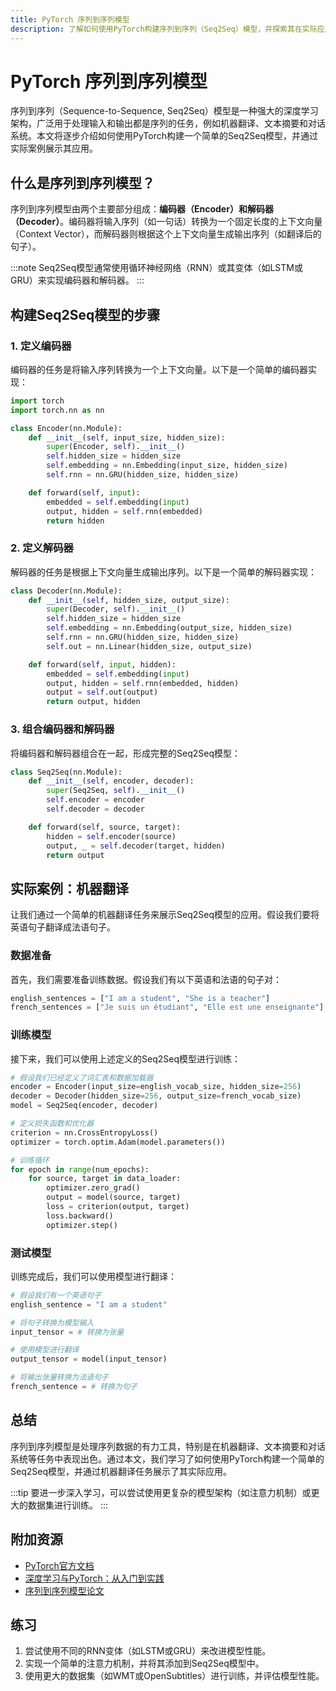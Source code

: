 ```yaml
---
title: PyTorch 序列到序列模型
description: 了解如何使用PyTorch构建序列到序列（Seq2Seq）模型，并探索其在实际应用中的使用场景。
---
```


# PyTorch 序列到序列模型

序列到序列（Sequence-to-Sequence, Seq2Seq）模型是一种强大的深度学习架构，广泛用于处理输入和输出都是序列的任务，例如机器翻译、文本摘要和对话系统。本文将逐步介绍如何使用PyTorch构建一个简单的Seq2Seq模型，并通过实际案例展示其应用。

## 什么是序列到序列模型？

序列到序列模型由两个主要部分组成：**编码器（Encoder）**和**解码器（Decoder）**。编码器将输入序列（如一句话）转换为一个固定长度的上下文向量（Context Vector），而解码器则根据这个上下文向量生成输出序列（如翻译后的句子）。

:::note
Seq2Seq模型通常使用循环神经网络（RNN）或其变体（如LSTM或GRU）来实现编码器和解码器。
:::

## 构建Seq2Seq模型的步骤

### 1. 定义编码器

编码器的任务是将输入序列转换为一个上下文向量。以下是一个简单的编码器实现：

```python
import torch
import torch.nn as nn

class Encoder(nn.Module):
    def __init__(self, input_size, hidden_size):
        super(Encoder, self).__init__()
        self.hidden_size = hidden_size
        self.embedding = nn.Embedding(input_size, hidden_size)
        self.rnn = nn.GRU(hidden_size, hidden_size)

    def forward(self, input):
        embedded = self.embedding(input)
        output, hidden = self.rnn(embedded)
        return hidden
```

### 2. 定义解码器

解码器的任务是根据上下文向量生成输出序列。以下是一个简单的解码器实现：

```python
class Decoder(nn.Module):
    def __init__(self, hidden_size, output_size):
        super(Decoder, self).__init__()
        self.hidden_size = hidden_size
        self.embedding = nn.Embedding(output_size, hidden_size)
        self.rnn = nn.GRU(hidden_size, hidden_size)
        self.out = nn.Linear(hidden_size, output_size)

    def forward(self, input, hidden):
        embedded = self.embedding(input)
        output, hidden = self.rnn(embedded, hidden)
        output = self.out(output)
        return output, hidden
```

### 3. 组合编码器和解码器

将编码器和解码器组合在一起，形成完整的Seq2Seq模型：

```python
class Seq2Seq(nn.Module):
    def __init__(self, encoder, decoder):
        super(Seq2Seq, self).__init__()
        self.encoder = encoder
        self.decoder = decoder

    def forward(self, source, target):
        hidden = self.encoder(source)
        output, _ = self.decoder(target, hidden)
        return output
```

## 实际案例：机器翻译

让我们通过一个简单的机器翻译任务来展示Seq2Seq模型的应用。假设我们要将英语句子翻译成法语句子。

### 数据准备

首先，我们需要准备训练数据。假设我们有以下英语和法语的句子对：

```python
english_sentences = ["I am a student", "She is a teacher"]
french_sentences = ["Je suis un étudiant", "Elle est une enseignante"]
```

### 训练模型

接下来，我们可以使用上述定义的Seq2Seq模型进行训练：

```python
# 假设我们已经定义了词汇表和数据加载器
encoder = Encoder(input_size=english_vocab_size, hidden_size=256)
decoder = Decoder(hidden_size=256, output_size=french_vocab_size)
model = Seq2Seq(encoder, decoder)

# 定义损失函数和优化器
criterion = nn.CrossEntropyLoss()
optimizer = torch.optim.Adam(model.parameters())

# 训练循环
for epoch in range(num_epochs):
    for source, target in data_loader:
        optimizer.zero_grad()
        output = model(source, target)
        loss = criterion(output, target)
        loss.backward()
        optimizer.step()
```

### 测试模型

训练完成后，我们可以使用模型进行翻译：

```python
# 假设我们有一个英语句子
english_sentence = "I am a student"

# 将句子转换为模型输入
input_tensor = # 转换为张量

# 使用模型进行翻译
output_tensor = model(input_tensor)

# 将输出张量转换为法语句子
french_sentence = # 转换为句子
```

## 总结

序列到序列模型是处理序列数据的有力工具，特别是在机器翻译、文本摘要和对话系统等任务中表现出色。通过本文，我们学习了如何使用PyTorch构建一个简单的Seq2Seq模型，并通过机器翻译任务展示了其实际应用。

:::tip
要进一步深入学习，可以尝试使用更复杂的模型架构（如注意力机制）或更大的数据集进行训练。
:::

## 附加资源

- [PyTorch官方文档](https://pytorch.org/docs/stable/index.html)
- [深度学习与PyTorch：从入门到实践](https://www.example.com)
- [序列到序列模型论文](https://arxiv.org/abs/1409.3215)

## 练习

1. 尝试使用不同的RNN变体（如LSTM或GRU）来改进模型性能。
2. 实现一个简单的注意力机制，并将其添加到Seq2Seq模型中。
3. 使用更大的数据集（如WMT或OpenSubtitles）进行训练，并评估模型性能。
